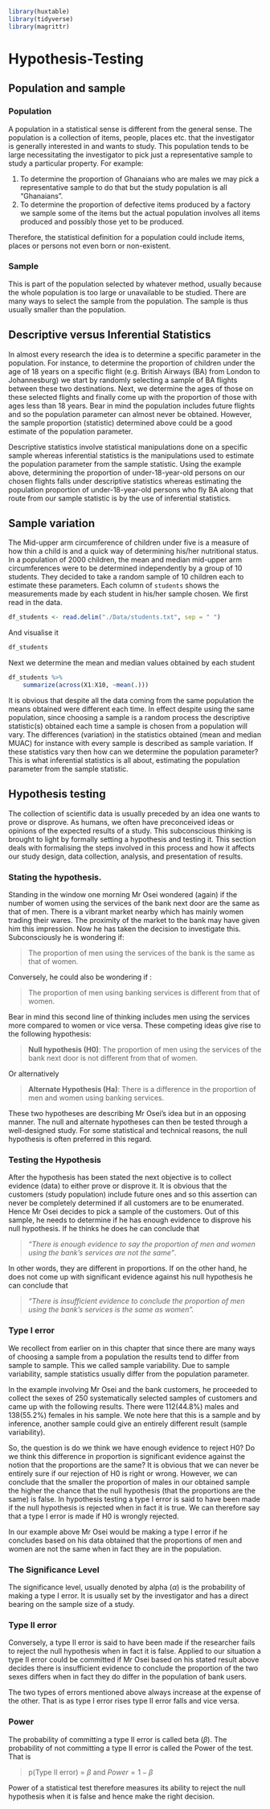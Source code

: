 
```r
library(huxtable)
library(tidyverse)
library(magrittr)
```

# Hypothesis-Testing

## Population and sample
### Population
A population in a statistical sense is different from the general sense. The 
population is a collection of items, people, places etc. that the investigator 
is generally interested in and wants to study. This population tends to be 
large necessitating the investigator to pick just a representative sample to 
study a particular property. For example:

1. To determine the proportion of Ghanaians who are males we may pick a representative sample to do that but the study population is all "Ghanaians".
1. To determine the proportion of defective items produced by a factory we sample some of the items but the actual population involves all items produced and possibly those yet to be produced.

Therefore, the statistical definition for a population could include items, 
places or persons not even born or non-existent.

### Sample
This is part of the population selected by whatever method, usually because the 
whole population is too large or unavailable to be studied. There are many ways 
to select the sample from the population. The sample is thus usually smaller 
than the population.

## Descriptive versus Inferential Statistics
In almost every research the idea is to determine a specific parameter in the 
population. For instance, to determine the proportion of children under the age 
of 18 years on a specific flight (e.g. British Airways (BA) from London to 
Johannesburg) we start by randomly selecting a sample of BA flights between 
these two destinations. Next, we determine the ages of those on these selected 
flights and finally come up with the proportion of those with ages less than 18 
years. Bear in mind the population includes future flights and so the population 
parameter can almost never be obtained. However, the sample proportion 
(statistic) determined above could be a good estimate of the population parameter.

Descriptive statistics involve statistical manipulations done on a specific 
sample whereas inferential statistics is the manipulations used to estimate the 
population parameter from the sample statistic. Using the example above, 
determining the proportion of under-18-year-old persons on our chosen flights 
falls under descriptive statistics whereas estimating the population proportion 
of under-18-year-old persons who fly BA along that route from our sample 
statistic is by the use of inferential statistics.

## Sample variation
The Mid-upper arm circumference of children under five is a measure of how thin 
a child is and a quick way of determining his/her nutritional status. In a 
population of 2000 children, the mean and median mid-upper arm circumferences 
were to be determined independently by a group of 10 students. They decided to 
take a random sample of 10 children each to estimate these parameters. Each 
column of `students` shows the measurements made by each student in his/her sample 
chosen. We first read in the data.

```r
df_students <- read.delim("./Data/students.txt", sep = " ")
```


And visualise it 

```r
df_students
```

Next we determine the mean and median values obtained by each student

```r
df_students %>% 
    summarize(across(X1:X10, ~mean(.)))
```

It is obvious that despite all the data coming from the same population 
the means obtained were different each time. In effect despite using the 
same population, since choosing a sample is a random process the descriptive 
statistic(s) obtained each time a sample is chosen from a population will vary. 
The differences (variation) in the statistics obtained (mean and median MUAC) 
for instance with every sample is described as sample variation. If these 
statistics vary then how can we determine the population parameter? This is what 
inferential statistics is all about, estimating the population parameter from 
the sample statistic.

## Hypothesis testing
The collection of scientific data is usually preceded by an idea one wants to 
prove or disprove. As humans, we often have preconceived ideas or opinions of 
the expected results of a study. This subconscious thinking is brought to light 
by formally setting a hypothesis and testing it. This section deals with 
formalising the steps involved in this process and how it affects our study 
design, data collection, analysis, and presentation of results.

### Stating the hypothesis.
Standing in the window one morning Mr Osei wondered (again) if the number of 
women using the services of the bank next door are the same as that of men. 
There is a vibrant market nearby which has mainly women trading their wares. 
The proximity of the market to the bank may have given him this impression. Now 
he has taken the decision to investigate this. Subconsciously he is wondering if:

>The proportion of men using the services of the bank is the same as that of women.

Conversely, he could also be wondering if :

>The proportion of men using banking services is different from that of women.

Bear in mind this second line of thinking includes men using the services more 
compared to women or vice versa. These competing ideas give rise to the 
following hypothesis:

>**Null hypothesis (H0)**: The proportion of men using the services of the bank next door is not different from that of women.

Or alternatively

>**Alternate Hypothesis (Ha)**: There is a difference in the proportion of men and women using banking services.

These two hypotheses are describing Mr Osei's idea but in an opposing manner. 
The null and alternate hypotheses can then be tested through a well-designed 
study. For some statistical and technical reasons, the null hypothesis is often 
preferred in this regard.

### Testing the Hypothesis
After the hypothesis has been stated the next objective is to collect evidence 
(data) to either prove or disprove it. It is obvious that the customers (study 
population) include future ones and so this assertion can never be completely 
determined if all customers are to be enumerated. Hence Mr Osei decides to pick 
a sample of the customers. Out of this sample, he needs to determine if he has 
enough evidence to disprove his null hypothesis. If he thinks he does he can 
conclude that 

>*"There is enough evidence to say the proportion of men and women using the bank's services are not the same"*. 

In other words, they are different in proportions. If on the other hand, he does 
not come up with significant evidence against his null hypothesis he can 
conclude that

>*"There is insufficient evidence to conclude the proportion of men using the bank's services is the same as women".*

### Type I error
We recollect from earlier on in this chapter that since there are many ways of 
choosing a sample from a population the results tend to differ from sample to 
sample. This we called sample variability. Due to sample variability, sample 
statistics usually differ from the population parameter.

In the example involving Mr Osei and the bank customers, he proceeded to collect 
the sexes of 250 systematically selected samples of customers and came up with 
the following results. There were 112(44.8%) males and 138(55.2%) females in his 
sample. We note here that this is a sample and by inference, another sample 
could give an entirely different result (sample variability).

So, the question is do we think we have enough evidence to reject H0? Do we think 
this difference in proportion is significant evidence against the notion that the 
proportions are the same? It is obvious that we can never be entirely sure if our 
rejection of H0 is right or wrong. However, we can conclude that the smaller the 
proportion of males in our obtained sample the higher the chance that the null 
hypothesis (that the proportions are the same) is false. In hypothesis testing a 
type I error is said to have been made if the null hypothesis is rejected when in 
fact it is true. We can therefore say that a type I error is made if H0 is wrongly 
rejected. 

In our example above Mr Osei would be making a type I error if he concludes 
based on his data obtained that the proportions of men and women are not the 
same when in fact they are in the population.

### The Significance Level
The significance level, usually denoted by alpha ($\alpha$) is the probability 
of making a type I error. It is usually set by the investigator and has a direct 
bearing on the sample size of a study.

### Type II error
Conversely, a type II error is said to have been made if the researcher fails to 
reject the null hypothesis when in fact it is false. Applied to our situation a 
type II error could be committed if Mr Osei based on his stated result above 
decides there is insufficient evidence to conclude the proportion of the two 
sexes differs when in fact they do differ in the population of bank users.


The two types of errors mentioned above always increase at the expense of the 
other. That is as type I error rises type II error falls and vice versa.

### Power
The probability of committing a type II error is called beta ($\beta$). The 
probability of not committing a type II error is called the Power of the test. 
That is 

>p(Type II error) = $\beta$  and $Power = 1 - \beta$

Power of a statistical test therefore measures its ability to reject the null 
hypothesis when it is false and hence make the right decision.






